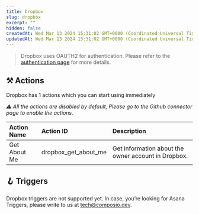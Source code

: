 ```yaml
---
title: Dropbox
slug: dropbox
excerpt: ""
hidden: false
createdAt: Wed Mar 13 2024 15:31:02 GMT+0000 (Coordinated Universal Time)
updatedAt: Wed Mar 13 2024 15:31:02 GMT+0000 (Coordinated Universal Time)
---
```


> Dropbox uses OAUTH2 for authentication. Please refer to the [authentication page](/docs/authentication) for more details.





## ⚒️ Actions

Dropbox has 1 actions which you can start using immediately

 _⚠️ All the actions are disabled by default, Please go to the Github connector page to enable the actions._


| Action Name            | Action ID                   | Description                                       |
| :--------------------- | :-------------------------- | :------------------------------------------------ |
| Get About Me | dropbox_get_about_me | Get information about the owner account in Dropbox. |

## 🪝 Triggers

Dropbox triggers are not supported yet. In case, you’re looking for Asana Triggers, please write to us at tech@composio.dev.
